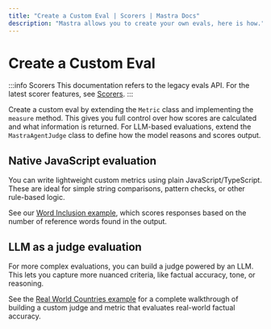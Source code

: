 ```yaml
---
title: "Create a Custom Eval | Scorers | Mastra Docs"
description: "Mastra allows you to create your own evals, here is how."
---
```


# Create a Custom Eval

:::info Scorers
This documentation refers to the legacy evals API. For the latest scorer features, see [Scorers](/docs/scorers/overview).
:::

Create a custom eval by extending the `Metric` class and implementing the `measure` method. This gives you full control over how scores are calculated and what information is returned. For LLM-based evaluations, extend the `MastraAgentJudge` class to define how the model reasons and scores output.

## Native JavaScript evaluation

You can write lightweight custom metrics using plain JavaScript/TypeScript. These are ideal for simple string comparisons, pattern checks, or other rule-based logic.

See our [Word Inclusion example](/examples/evals/custom-native-javascript-eval), which scores responses based on the number of reference words found in the output.

## LLM as a judge evaluation

For more complex evaluations, you can build a judge powered by an LLM. This lets you capture more nuanced criteria, like factual accuracy, tone, or reasoning.

See the [Real World Countries example](/examples/evals/custom-llm-judge-eval) for a complete walkthrough of building a custom judge and metric that evaluates real-world factual accuracy.
